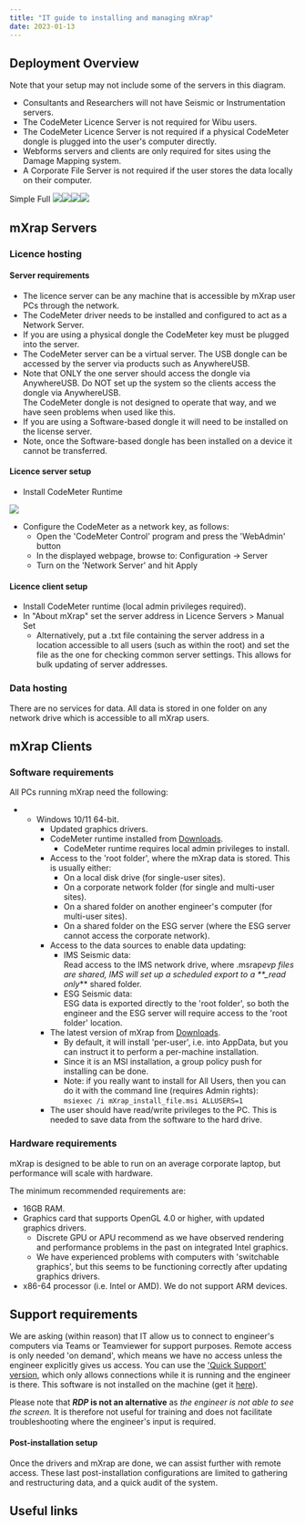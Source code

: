 ```yaml
---
title: "IT guide to installing and managing mXrap"
date: 2023-01-13
---
```


## Deployment Overview

Note that your setup may not include some of the servers in this diagram.

- Consultants and Researchers will not have Seismic or Instrumentation servers.
- The CodeMeter Licence Server is not required for Wibu users.
- The CodeMeter Licence Server is not required if a physical CodeMeter dongle is plugged into the user's computer directly.
- Webforms servers and clients are only required for sites using the Damage Mapping system.
- A Corporate File Server is not required if the user stores the data locally on their computer.

Simple Full [![](/img/mXrap-deployment-diagram-simple_Page_1.png)](/img/mXrap-deployment-diagram-simple_Page_1.png)[![](/img/mXrap-deployment-diagram-full.png)](/img/mXrap-deployment-diagram-full.png)[![](/img/mXrap-deployment-diagram-simple_Page_1.png)](/img/mXrap-deployment-diagram-simple_Page_1.png)[![](/img/mXrap-deployment-diagram-full.png)](/img/mXrap-deployment-diagram-full.png)

## mXrap Servers

### Licence hosting

#### Server requirements

- The licence server can be any machine that is accessible by mXrap user PCs through the network.
- The CodeMeter driver needs to be installed and configured to act as a Network Server.
- If you are using a physical dongle the CodeMeter key must be plugged into the server.
- The CodeMeter server can be a virtual server. The USB dongle can be accessed by the server via products such as AnywhereUSB.
- Note that ONLY the one server should access the dongle via AnywhereUSB. Do NOT set up the system so the clients access the dongle via AnywhereUSB.  
   The CodeMeter dongle is not designed to operate that way, and we have seen problems when used like this.
- If you are using a Software-based dongle it will need to be installed on the license server.
- Note, once the Software-based dongle has been installed on a device it cannot be transferred.

#### Licence server setup

- Install CodeMeter Runtime

![](/img/licence-server-set-up.png)

- Configure the CodeMeter as a network key, as follows:
  - Open the 'CodeMeter Control' program and press the 'WebAdmin' button
  - In the displayed webpage, browse to: Configuration -> Server
  - Turn on the 'Network Server' and hit Apply

#### Licence client setup

- Install CodeMeter runtime (local admin privileges required).
- In "About mXrap" set the server address in Licence Servers > Manual Set
  - Alternatively, put a .txt file containing the server address in a location accessible to all users (such as within the root) and set the file as the one for checking common server settings. This allows for bulk updating of server addresses.

### Data hosting

There are no services for data. All data is stored in one folder on any network drive which is accessible to all mXrap users.

## mXrap Clients

### Software requirements

All PCs running mXrap need the following:

- - Windows 10/11 64-bit.
    - Updated graphics drivers.
    - CodeMeter runtime installed from [Downloads](https://downloads.mxrap.com).
      - CodeMeter runtime requires local admin privileges to install.
    - Access to the 'root folder', where the mXrap data is stored. This is usually either:
      - On a local disk drive (for single-user sites).
      - On a corporate network folder (for single and multi-user sites).
      - On a shared folder on another engineer's computer (for multi-user sites).
      - On a shared folder on the ESG server (where the ESG server cannot access the corporate network).
    - Access to the data sources to enable data updating:
      - IMS Seismic data:  
         Read access to the IMS network drive, where .msrap*evp files are shared, IMS will set up a scheduled export to a \*\*\_read only*\*\* shared folder.
      - ESG Seismic data:  
         ESG data is exported directly to the 'root folder', so both the engineer and the ESG server will require access to the 'root folder' location.
    - The latest version of mXrap from [Downloads](https://downloads.mxrap.com).
      - By default, it will install 'per-user', i.e. into AppData, but you can instruct it to perform a per-machine installation.
      - Since it is an MSI installation, a group policy push for installing can be done.
      - Note: if you really want to install for All Users, then you can do it with the command line (requires Admin rights):  
         `msiexec /i mXrap_install_file.msi ALLUSERS=1`
    - The user should have read/write privileges to the PC. This is needed to save data from the software to the hard drive.

### Hardware requirements

mXrap is designed to be able to run on an average corporate laptop, but performance will scale with hardware.

The minimum recommended requirements are:

- 16GB RAM.
- Graphics card that supports OpenGL 4.0 or higher, with updated graphics drivers.
  - Discrete GPU or APU recommend as we have observed rendering and performance problems in the past on integrated Intel graphics.
  - We have experienced problems with computers with 'switchable graphics', but this seems to be functioning correctly after updating graphics drivers.
- x86-64 processor (i.e. Intel or AMD). We do not support ARM devices.

## Support requirements

We are asking (within reason) that IT allow us to connect to engineer's computers via Teams or Teamviewer for support purposes. Remote access is only needed 'on demand', which means we have no access unless the engineer explicitly gives us access. You can use the ['Quick Support' version](https://mxrap.com/downloads/Teamviewer/TeamViewerQS.exe), which only allows connections while it is running and the engineer is there. This software is not installed on the machine (get it [here](https://mxrap.com/downloads/Teamviewer/TeamViewerQS.exe)).

Please note that **_RDP_ is not an alternative** as _the engineer is not able to see the screen._ It is therefore not useful for training and does not facilitate troubleshooting where the engineer's input is required.

#### Post-installation setup

Once the drivers and mXrap are done, we can assist further with remote access. These last post-installation configurations are limited to gathering and restructuring data, and a quick audit of the system.

## Useful links
